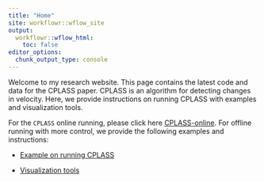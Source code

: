 ```yaml
---
title: "Home"
site: workflowr::wflow_site
output:
  workflowr::wflow_html:
    toc: false
editor_options:
  chunk_output_type: console
---
```


Welcome to my research website. This page contains the latest code and data for the CPLASS paper. CPLASS is an algorithm for detecting changes in velocity. Here, we provide instructions on running CPLASS with examples and visualization tools.

For the `CPLASS` online running, please click here [CPLASS-online](https://stochastics-lab.shinyapps.io/changepoint/). For offline running with more control, we provide the following examples and instructions:

+ [Example on running CPLASS](example_on_running-CPLASS.html)

+ [Visualization tools](visualization_tools.html)

